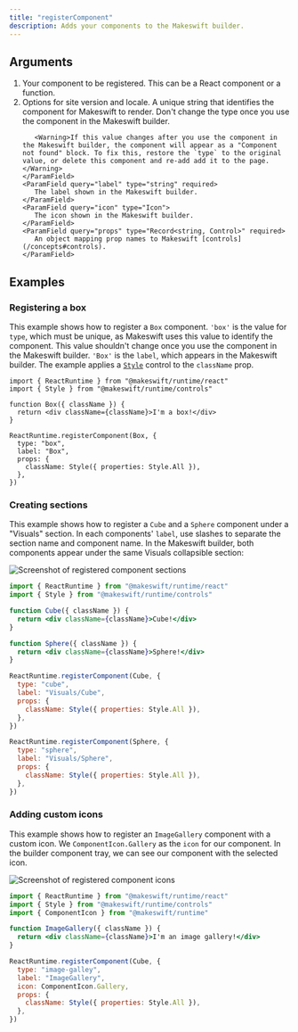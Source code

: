 ```yaml
---
title: "registerComponent"
description: Adds your components to the Makeswift builder.
---
```


## Arguments

1. <ParamField query="component" type="Component" required>
     Your component to be registered. This can be a React component or a function.
   </ParamField>
2. <ParamField query="options" type="object" required>
     Options for site version and locale.
     <Expandable>
       <ParamField query="type" type="string">
          A unique string that identifies the component for Makeswift to
          render. Don't change the type once you use the component in
          the Makeswift builder.

          <Warning>If this value changes after you use the component in the Makeswift builder, the component will appear as a "Component not found" block. To fix this, restore the `type` to the original value, or delete this component and re-add add it to the page.</Warning>
       </ParamField>
       <ParamField query="label" type="string" required>
          The label shown in the Makeswift builder.
       </ParamField>
       <ParamField query="icon" type="Icon">
          The icon shown in the Makeswift builder.
       </ParamField>
       <ParamField query="props" type="Record<string, Control>" required>
          An object mapping prop names to Makeswift [controls](/concepts#controls).
       </ParamField>
     </Expandable>
   </ParamField>

## Examples

### Registering a box

This example shows how to register a `Box` component. `'box'` is the value for `type`, which must
be unique, as Makeswift uses this value to identify the component. This value shouldn't change once you use the
component in the Makeswift builder. `'Box'` is the `label`, which appears in
the Makeswift builder. The example applies a [`Style`](/controls/style) control to the
`className` prop.

```tsx Box.makeswift.ts
import { ReactRuntime } from "@makeswift/runtime/react"
import { Style } from "@makeswift/runtime/controls"

function Box({ className }) {
  return <div className={className}>I'm a box!</div>
}

ReactRuntime.registerComponent(Box, {
  type: "box",
  label: "Box",
  props: {
    className: Style({ properties: Style.All }),
  },
})
```

### Creating sections

This example shows how to register a `Cube` and a `Sphere` component under a "Visuals" section. In each
components' `label`, use slashes to separate the section name and component name. In the Makeswift
builder, both components appear under the same Visuals collapsible section:

<Frame>
  <img
    src="/images/registered-component-sections.png"
    alt="Screenshot of registered component sections"
  />
</Frame>

```jsx Visuals.makeswift.ts
import { ReactRuntime } from "@makeswift/runtime/react"
import { Style } from "@makeswift/runtime/controls"

function Cube({ className }) {
  return <div className={className}>Cube!</div>
}

function Sphere({ className }) {
  return <div className={className}>Sphere!</div>
}

ReactRuntime.registerComponent(Cube, {
  type: "cube",
  label: "Visuals/Cube",
  props: {
    className: Style({ properties: Style.All }),
  },
})

ReactRuntime.registerComponent(Sphere, {
  type: "sphere",
  label: "Visuals/Sphere",
  props: {
    className: Style({ properties: Style.All }),
  },
})
```

### Adding custom icons

This example shows how to register an `ImageGallery` component with a custom icon. We
`ComponentIcon.Gallery` as the `icon` for our component. In the builder
component tray, we can see our component with the selected icon.

<Frame>
  <img
    src="/images/register-custom-icon.png"
    alt="Screenshot of registered component icons"
  />
</Frame>

```jsx Cube.makeswift.ts
import { ReactRuntime } from "@makeswift/runtime/react"
import { Style } from "@makeswift/runtime/controls"
import { ComponentIcon } from "@makeswift/runtime"

function ImageGallery({ className }) {
  return <div className={className}>I'm an image gallery!</div>
}

ReactRuntime.registerComponent(Cube, {
  type: "image-galley",
  label: "ImageGallery",
  icon: ComponentIcon.Gallery,
  props: {
    className: Style({ properties: Style.All }),
  },
})
```
